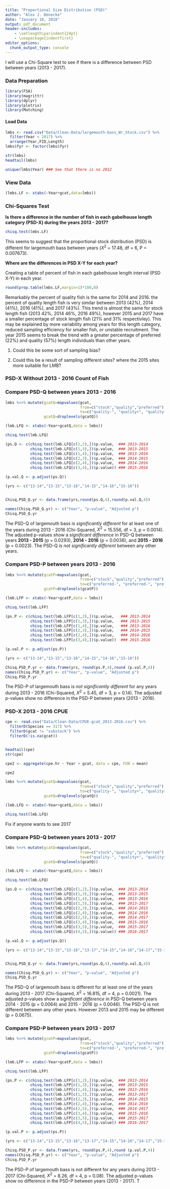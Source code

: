 ```yaml
---
title: "Proportional Size Distribution (PSD)"
author: "Alex J. Benecke"
date: "January 10, 2018"
output: pdf_document
header-includes:
    - \setlength\parindent{24pt}
    - \usepackage{indentfirst}
editor_options: 
  chunk_output_type: console
---
```


  I will use a Chi-Square test to see if there is a difference between PSD between years (2013 - 2017).

### Data Preparation

```r
library(FSA)
library(magrittr)
library(dplyr)
library(plotrix)
library(Matching)
```

#### Load Data
```r
lmbs <- read.csv("Data/Clean-Data/largemouth-bass_Wr_Stock.csv") %>%
  filter(Year < 2017) %>%
  arrange(Year,FID,Length)
lmbs$fyr <- factor(lmbs$fyr)
```
```r
str(lmbs)
headtail(lmbs)
```
```r
unique(lmbs$Year) ### See that there is no 2012
```

### View Data
```r
(lmbs.LF <- xtabs(~Year+gcat,data=lmbs))
```

### Chi-Squares Test
 
 **Is there a difference in the number of fish in each gabelhouse length category (PSD-X) during the years 2013 - 2017?**
 
```r
chisq.test(lmbs.LF)
```

  This seems to suggest that the proportional stock distribution (PSD) is different for largemouth bass between years ($X^{2}$ = 17.48, df = 6, P = 0.007673).
  
  
  **Where are the differences in PSD X-Y for each year?**
  
  Creating a table of percent of fish in each gabelhouse length interval (PSD X-Y) in each year.
  
```r
round(prop.table(lmbs.LF,margin=1)*100,0)
```

  Remarkably the percent of quality fish is the same for 2014 and 2016. the percent of quality length fish is very similar between 2013 (42%), 2014 (41%), 2016 (41%), and 2017 (43%). This trend is almost the same for stock length fish (2013 42%, 2014 46%, 2016 49%), however 2015 and 2017 have a smaller percentage of stock length fish (21% and 31% respectivley). This may be explained by more variability among years for this length category, reduced sampling efficiency for smaller fish, or unstable recruitment. The year 2015 seems to break the trend with a greater percentage of preferred (22%) and quality (57%) length individuals than other years. 

1) Could this be some sort of sampling bias?

2) Could this be a result of sampling different sites? where the 2015 sites more suitable for LMB?
  

### PSD-X Without 2013 - 2016 Count of Fish

### Compare PSD-Q between years 2013 - 2016


```r
lmbs %<>% mutate(gcatQ=mapvalues(gcat,
                                 from=c("stock","quality","preferred"),
                                 to=c("quality-", "quality+", "quality+")),
                 gcatQ=droplevels(gcatQ))

(lmb.LFQ <- xtabs(~Year+gcatQ,data = lmbs))

chisq.test(lmb.LFQ)
```

```r

(ps.Q <- c(chisq.test(lmb.LFQ[c(1,2),])$p.value,  ### 2013-2014
           chisq.test(lmb.LFQ[c(1,3),])$p.value,  ### 2013-2015
           chisq.test(lmb.LFQ[c(1,4),])$p.value,  ### 2013-2016
           chisq.test(lmb.LFQ[c(2,3),])$p.value,  ### 2014-2015
           chisq.test(lmb.LFQ[c(2,4),])$p.value,  ### 2014-2016
           chisq.test(lmb.LFQ[c(3,4),])$p.value)) ### 2015-2016

(p.val.Q <- p.adjust(ps.Q))
```

```r
(yrs <- c("13-14","13-15","13-16","14-15","14-16","15-16"))


Chisq.PSD_Q.yr <- data.frame(yrs,round(ps.Q,4),round(p.val.Q,4))

names(Chisq.PSD_Q.yr) <- c("Year", "p-value", "Adjusted p")
Chisq.PSD_Q.yr
```

  The PSD-Q of largemouth bass *is significantly different* for at least one of the years during 2013 - 2016 (Chi-Squared, $X^{2}$ = 15.556, df = 3, p = 0.0014). The adjusted p-values show a *significant difference* in PSD-Q between years 
**2013 - 2015** (p = 0.0293), 
**2014 - 2016** (p = 0.0036), and 
**2015 - 2016** (p = 0.0023). The PSD-Q *is not significantly different* between any other years.
  

### Compare PSD-P between years 2013 - 2016

```r
lmbs %<>% mutate(gcatP=mapvalues(gcat,
                                 from=c("stock","quality","preferred"),
                                 to=c("preferred-", "preferred-", "preferred+")),
                 gcatP=droplevels(gcatP))

(lmb.LFP <- xtabs(~Year+gcatP,data = lmbs))

chisq.test(lmb.LFP)
```

```r
(ps.P <- c(chisq.test(lmb.LFP[c(1,2),])$p.value,   ### 2013-2014
           chisq.test(lmb.LFP[c(1,3),])$p.value,   ### 2013-2015
           chisq.test(lmb.LFP[c(1,4),])$p.value,   ### 2013-2016
           chisq.test(lmb.LFP[c(2,3),])$p.value,   ### 2014-2015
           chisq.test(lmb.LFP[c(2,4),])$p.value,   ### 2014-2016
           chisq.test(lmb.LFP[c(3,4),])$p.value))  ### 2015-2016

(p.val.P <- p.adjust(ps.P))
```

```r
(yrs <- c("13-14","13-15","13-16","14-15","14-16","15-16"))

Chisq.PSD_P.yr <- data.frame(yrs, round(ps.P,4),round (p.val.P,4))
names(Chisq.PSD_P.yr) <- c("Year", "p-value", "Adjusted p")
Chisq.PSD_P.yr
```


  The PSD-P of largemouth bass is *not significantly different* for any years during 2013 - 2016 (Chi-Squared, $X^{2}$ = 5.45, df = 3, p = 0.14). The adjusted p-values show no difference in the PSD-P between years (2013 - 2016).

### PSD-X 2013 - 2016 CPUE

```r
cpe <- read.csv("Data/Clean-Data/CPUE-gcat_2013-2016.csv") %>%
  filterD(Species == 317) %>%
  filterD(gcat != "substock") %>%
  filterD(!is.na(gcat))


headtail(cpe)
str(cpe)

cpe2 <- aggregate(cpe.hr ~ Year + gcat, data = cpe, FUN = mean)

cpe2
```




```r
lmbs %<>% mutate(gcatQ=mapvalues(gcat,
                                 from=c("stock","quality","preferred"),
                                 to=c("quality-", "quality+", "quality+")),
                 gcatQ=droplevels(gcatQ))

(lmb.LFQ <- xtabs(~Year+gcatQ,data = lmbs))

chisq.test(lmb.LFQ)
```























############## Fix if anyone wants to see 2017 ####################

### Compare PSD-Q between years 2013 - 2017


```r
lmbs %<>% mutate(gcatQ=mapvalues(gcat,
                                 from=c("stock","quality","preferred"),
                                 to=c("quality-", "quality+", "quality+")),
                 gcatQ=droplevels(gcatQ))

(lmb.LFQ <- xtabs(~Year+gcatQ,data = lmbs))

chisq.test(lmb.LFQ)
```

```r

(ps.Q <- c(chisq.test(lmb.LFQ[c(1,2),])$p.value,  ### 2013-2014
           chisq.test(lmb.LFQ[c(1,3),])$p.value,  ### 2013-2015
           chisq.test(lmb.LFQ[c(1,4),])$p.value,  ### 2013-2016
           chisq.test(lmb.LFQ[c(1,5),])$p.value,  ### 2013-2017
           chisq.test(lmb.LFQ[c(2,3),])$p.value,  ### 2014-2015
           chisq.test(lmb.LFQ[c(2,4),])$p.value,  ### 2014-2016
           chisq.test(lmb.LFQ[c(2,5),])$p.value,  ### 2014-2017
           chisq.test(lmb.LFQ[c(3,4),])$p.value,  ### 2015-2016
           chisq.test(lmb.LFQ[c(3,5),])$p.value,  ### 2015-2017
           chisq.test(lmb.LFQ[c(4,5),])$p.value)) ### 2016-2017

(p.val.Q <- p.adjust(ps.Q))

```

```r
(yrs <- c("13-14","13-15","13-16","13-17","14-15","14-16","14-17","15-16","15-17","16-17"))


Chisq.PSD_Q.yr <- data.frame(yrs,round(ps.Q,4),round(p.val.Q,4))

names(Chisq.PSD_Q.yr) <- c("Year", "p-value", "Adjusted p")
Chisq.PSD_Q.yr
```

  The PSD-Q of largemouth bass is different for at least one of the years during 2013 - 2017 (Chi-Squared, $X^{2}$ = 16.815, df = 4, p = 0.0021). The adjusted p-values show a *significant difference* in PSD-Q between years 2014 - 2015 (p = 0.0064) and 2015 - 2016 (p = 0.0046). The PSD-Q is not different between any other years. However 2013 and 2015 may be different (p = 0.0675).
  

### Compare PSD-P between years 2013 - 2017

```r
lmbs %<>% mutate(gcatP=mapvalues(gcat,
                                 from=c("stock","quality","preferred"),
                                 to=c("preferred-", "preferred-", "preferred+")),
                 gcatP=droplevels(gcatP))

(lmb.LFP <- xtabs(~Year+gcatP,data = lmbs))

chisq.test(lmb.LFP)
```

```r
(ps.P <- c(chisq.test(lmb.LFP[c(1,2),])$p.value,  ### 2013-2014
           chisq.test(lmb.LFP[c(1,3),])$p.value,  ### 2013-2015
           chisq.test(lmb.LFP[c(1,4),])$p.value,  ### 2013-2016
           chisq.test(lmb.LFP[c(1,5),])$p.value,  ### 2013-2017
           chisq.test(lmb.LFP[c(2,3),])$p.value,  ### 2014-2015
           chisq.test(lmb.LFP[c(2,4),])$p.value,  ### 2014-2016
           chisq.test(lmb.LFP[c(2,5),])$p.value,  ### 2014-2017
           chisq.test(lmb.LFP[c(3,4),])$p.value,  ### 2015-2016
           chisq.test(lmb.LFP[c(3,5),])$p.value,  ### 2015-2017
           chisq.test(lmb.LFP[c(4,5),])$p.value)) ### 2016-2017

(p.val.P <- p.adjust(ps.P))
```

```r
(yrs <- c("13-14","13-15","13-16","13-17","14-15","14-16","14-17","15-16","15-17","16-17"))

Chisq.PSD_P.yr <- data.frame(yrs, round(ps.P,4),round (p.val.P,4))
names(Chisq.PSD_P.yr) <- c("Year", "p-value", "Adjusted p")
Chisq.PSD_P.yr
```


  The PSD-P of largemouth bass is not different for any years during 2013 - 2017 (Chi-Squared, $X^{2}$ = 8.26, df = 4, p = 0.08). The adjusted p-values show no difference in the PSD-P between years (2013 - 2017). T





